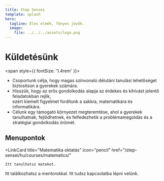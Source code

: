 ```yaml
---
title: Step Sensei
template: splash
hero:
  tagline: Éles elmék, fényes jövők.
  image:
    file: ../../../assets/logo.png
---
```



# Küldetésünk
<span style={{ fontSize: '1.4rem' }}>
- Csoportunk célja, hogy magas színvonalú délutáni tanulási lehetőséget biztosítson a gyerekek számára.
- Hisszük, hogy az erős gondolkodás alapja az érdekes és kihívást jelentő feladatokban rejlik,  
ezért kiemelt figyelmet fordítunk a sakkra, matematikára és informatikára.
- Célunk egy támogató környezet megteremtése, ahol a gyerekek tanulhatnak, fejlődhetnek, és felfedezhetik a problémamegoldás és a stratégiai gondolkodás örömét.
</span>

## Menupontok
<LinkCard
	title="Matematika oktatás"
	icon="pencil"
	href="/step-sensei/hu/courses/matematics/"
>
	Itt tanulhatsz matekot.
</LinkCard>
<LinkCard
	title="Mentorok"
	icon="people"
	href="/step-sensei/hu/mentors/mirka/"
>
	Itt találkozhatsz a mentorokkal.
</LinkCard>
<LinkCard
	title="Kapcsolat"
	icon="add-document"
>
	Itt tudsz kapcsolatba lépni velünk.
</LinkCard>
